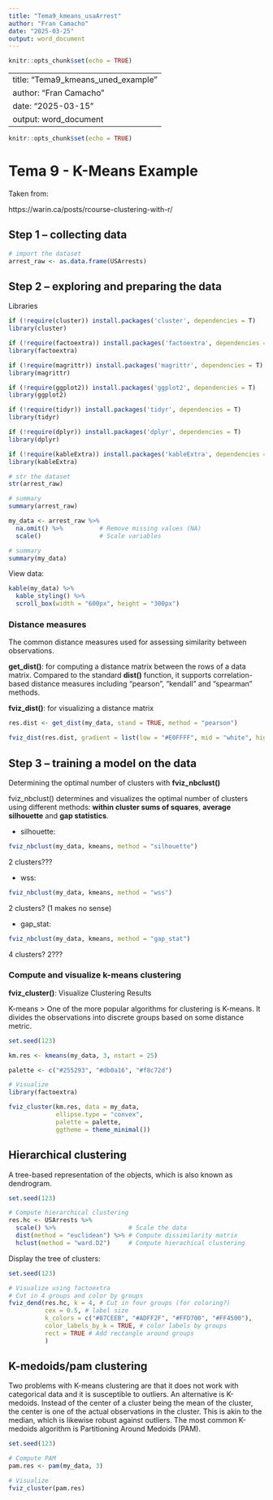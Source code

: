 ```yaml
---
title: "Tema9_kmeans_usaArrest"
author: "Fran Camacho"
date: "2025-03-25"
output: word_document
---
```


```r
knitr::opts_chunk$set(echo = TRUE)
```

---
title: "Tema9_kmeans_uned_example"
author: "Fran Camacho"
date: "2025-03-15"
output: word_document
---

```r
knitr::opts_chunk$set(echo = TRUE)
```

# Tema 9 - K-Means Example

Taken from:

https://warin.ca/posts/rcourse-clustering-with-r/


## Step 1 – collecting data


```r
# import the dataset
arrest_raw <- as.data.frame(USArrests)
```


## Step 2 – exploring and preparing the data

Libraries

```r
if (!require(cluster)) install.packages('cluster', dependencies = T)
library(cluster)

if (!require(factoextra)) install.packages('factoextra', dependencies = T)
library(factoextra)

if (!require(magrittr)) install.packages('magrittr', dependencies = T)
library(magrittr)

if (!require(ggplot2)) install.packages('ggplot2', dependencies = T)
library(ggplot2)

if (!require(tidyr)) install.packages('tidyr', dependencies = T)
library(tidyr)

if (!require(dplyr)) install.packages('dplyr', dependencies = T)
library(dplyr)

if (!require(kableExtra)) install.packages('kableExtra', dependencies = T)
library(kableExtra)

```



```r
# str the dataset
str(arrest_raw)
```

```r
# summary
summary(arrest_raw)
```



```r

my_data <- arrest_raw %>%
  na.omit() %>%          # Remove missing values (NA)
  scale()                # Scale variables

```


```r
# summary
summary(my_data)
```

View data:

```r
kable(my_data) %>%
  kable_styling() %>%
  scroll_box(width = "600px", height = "300px")
```


### Distance measures

The common distance measures used for assessing similarity between observations.

**get_dist()**: for computing a distance matrix between the rows of a data matrix. 
Compared to the standard **dist()** function, it supports correlation-based distance measures including “pearson”, “kendall” and “spearman” methods.

**fviz_dist()**: for visualizing a distance matrix


```r
res.dist <- get_dist(my_data, stand = TRUE, method = "pearson")

fviz_dist(res.dist, gradient = list(low = "#E0FFFF", mid = "white", high = "#FF4500"))
```

## Step 3 – training a model on the data


Determining the optimal number of clusters with **fviz_nbclust()**

fviz_nbclust() determines and visualizes the optimal number of clusters using different methods:
**within cluster sums of squares**, **average silhouette** and **gap statistics**.


- silhouette:

```r

fviz_nbclust(my_data, kmeans, method = "silhouette")
```

2 clusters???

- wss:

```r

fviz_nbclust(my_data, kmeans, method = "wss")
```

2 clusters? (1 makes no sense)


- gap_stat:

```r

fviz_nbclust(my_data, kmeans, method = "gap_stat")
```

4 clusters? 2???


### Compute and visualize k-means clustering

**fviz_cluster()**: Visualize Clustering Results

K-means > One of the more popular algorithms for clustering is K-means. 
It divides the observations into discrete groups based on some distance metric.


```r
set.seed(123)

km.res <- kmeans(my_data, 3, nstart = 25)

palette <- c("#255293", "#db0a16", "#f8c72d")

# Visualize
library(factoextra)

fviz_cluster(km.res, data = my_data,
             ellipse.type = "convex",
             palette = palette,
             ggtheme = theme_minimal())

```


## Hierarchical clustering

A tree-based representation of the objects, which is also known as dendrogram.


```r
set.seed(123)

# Compute hierarchical clustering
res.hc <- USArrests %>%
  scale() %>%                    # Scale the data
  dist(method = "euclidean") %>% # Compute dissimilarity matrix
  hclust(method = "ward.D2")     # Compute hierachical clustering

```

Display the tree of clusters:

```r
set.seed(123)

# Visualize using factoextra
# Cut in 4 groups and color by groups
fviz_dend(res.hc, k = 4, # Cut in four groups (for coloring?)
          cex = 0.5, # label size
          k_colors = c("#87CEEB", "#ADFF2F", "#FFD700", "#FF4500"),
          color_labels_by_k = TRUE, # color labels by groups
          rect = TRUE # Add rectangle around groups
          )

```


## K-medoids/pam clustering

Two problems with K-means clustering are that it does not work with categorical data and it is susceptible to outliers. 
An alternative is K-medoids. Instead of the center of a cluster being the mean of the cluster, 
the center is one of the actual observations in the cluster. 
This is akin to the median, which is likewise robust against outliers.
The most common K-medoids algorithm is Partitioning Around Medoids (PAM). 

```r
set.seed(123)

# Compute PAM
pam.res <- pam(my_data, 3)

# Visualize
fviz_cluster(pam.res)

```
